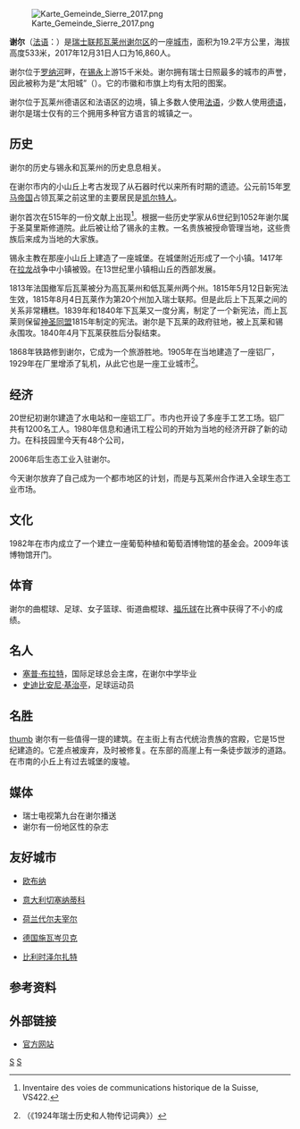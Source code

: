 {{for|其他名為謝爾的地區|謝爾 (消歧義)}}

{{Expand language|1=en|time=2020-07-05T13:06:56+00:00}}
{{Refimprove|time=2020-07-05T13:06:56+00:00}}
{{Infobox settlement
| name = 谢尔
| native_name = Sierre
| nickname = 
| settlement_type = 城市
| image_skyline = File:Sierre in der abendsonne.jpg
| imagesize = 
| image_caption = 谢尔市风光
| image_flag = 
| flag_size = 
| image_seal = File:Blason de Sierre, Valais.svg
| seal_size = 100x80px
| image_shield = 
| pushpin_map = Switzerland
| pushpin_label_position = bottom
| subdivision_type = 国家
| subdivision_name = {{CHE}}
| subdivision_type1 = [[瑞士行政区划|州]]
| subdivision_name1 = [[瓦莱州|瓦莱州]]
| subdivision_type2 = [[区_(瑞士)|区]]
| subdivision_name2 = {{link-de|谢尔区|Bezirk Siders}}
| subdivision_type3 = 
| subdivision_name3 = 
| leader_title = 
| leader_name = 
| established_title = 
| established_date = 
| established_title2 = 
| established_date2 = 
| elevation_m = 533
| area_total_km2 = 19.2
| population_as_of = 2017年12月31日
| population_total = 16860
| population_density_km2 = auto
| timezone = [[欧洲中部时间|CET]]
| utc_offset = +1
| timezone_DST = [[欧洲中部夏令时间|CEST]]
| utc_offset_DST = +2
| coordinates = {{coord|46|17|31|N|7|32|2|E|region:|display=inline}}
| postal_code_type = [[邮编|邮编]]
| postal_code = 3960, 3977
| area_code = 
| blank_name = 
| blank_info = 
| website = {{url|www.sierre.ch}}
}}

[[File:Karte_Gemeinde_Sierre_2017.png|thumb]]

'''谢尔'''（[[法语|法语]]：'''{{lang|fr|Sierre}}'''）是[[瑞士联邦|瑞士联邦]][[瓦莱州|瓦莱州]][[谢尔区|谢尔区]]的一座[[瑞士城市列表|城市]]，面积为19.2平方公里，海拔高度533米，2017年12月31日人口为16,860人。

谢尔位于[[罗纳河|罗纳河]]畔，在[[锡永|锡永]]上游15千米处。谢尔拥有瑞士日照最多的城市的声誉，因此被称为是“太阳城”（{{lang|fr|cité du Soleil}}）。它的市徽和市旗上均有太阳的图案。

谢尔位于瓦莱州德语区和法语区的边境，镇上多数人使用[[法语|法语]]，少数人使用[[德语|德语]]，谢尔是瑞士仅有的三个拥用多种官方语言的城镇之一。

==历史==
谢尔的历史与锡永和瓦莱州的历史息息相关。

在谢尔市内的小山丘上考古发现了从石器时代以来所有时期的遗迹。公元前15年[[罗马帝国|罗马帝国]]占领瓦莱之前这里的主要居民是[[凯尔特人|凯尔特人]]。

谢尔首次在515年的一份文献上出现<ref>Inventaire des voies de communications historique de la Suisse, VS422.</ref>。根据一些历史学家从6世纪到1052年谢尔属于圣莫里斯修道院。此后被让给了锡永的主教。一名贵族被授命管理当地，这些贵族后来成为当地的大家族。

锡永主教在那座小山丘上建造了一座城堡。在城堡附近形成了一个小镇。1417年在[[拉龙|拉龙]]战争中小镇被毁。在13世纪里小镇相山丘的西部发展。

1813年法国撤军后瓦莱被分为高瓦莱州和低瓦莱州两个州。1815年5月12日新宪法生效，1815年8月4日瓦莱作为第20个州加入瑞士联邦。但是此后上下瓦莱之间的关系非常糟糕。1839年和1840年下瓦莱又一度分离，制定了一个新宪法，而上瓦莱则保留[[神圣同盟|神圣同盟]]1815年制定的宪法。谢尔是下瓦莱的政府驻地，被上瓦莱和锡永围攻。1840年4月下瓦莱获胜后分裂结束。

1868年铁路修到谢尔，它成为一个旅游胜地。1905年在当地建造了一座铝厂，1929年在厂里增添了轧机，从此它也是一座工业城市<ref>{{lang|fr|Dictionnaire Historique et Biographique de la Suisse 1924}}（《1924年瑞士历史和人物传记词典》）</ref>。

==经济==
20世纪初谢尔建造了水电站和一座铝工厂。市内也开设了多座手工艺工场。铝厂共有1200名工人。1980年信息和通讯工程公司的开始为当地的经济开辟了新的动力。在科技园里今天有48个公司，

2006年后生态工业入驻谢尔。

今天谢尔放弃了自己成为一个都市地区的计划，而是与瓦莱州合作进入全球生态工业市场。

==文化==
1982年在市内成立了一个建立一座葡萄种植和葡萄酒博物馆的基金会。2009年该博物馆开门。

==体育==
谢尔的曲棍球、足球、女子篮球、街道曲棍球、[[福乐球|福乐球]]在比赛中获得了不小的成绩。

==名人==
*[[塞普·布拉特|塞普·布拉特]]，国际足球总会主席，在谢尔中学毕业
*[[史迪比安尼·基治亭|史迪比安尼·基治亭]]，足球运动员

==名胜==
[[文件:Castle_of_the_Vidomnes_Sierre.jpg|thumb]]
谢尔有一些值得一提的建筑。在主街上有古代统治贵族的宫殿，它是15世纪建造的。它差点被废弃，及时被修复。在东部的高崖上有一条徒步跋涉的道路。在市南的小丘上有过去城堡的废墟。

==媒体==
*瑞士电视第九台在谢尔播送
*谢尔有一份地区性的杂志

==友好城市==
* {{FRA}} [[欧布纳|欧布纳]]
*{{flagicon|Italy}}[[意大利|意大利]][[切塞纳蒂科|切塞纳蒂科]]
*{{flagicon|Netherlands}}[[荷兰|荷兰]][[代尔夫宰尔|代尔夫宰尔]]
*{{flagicon|Germany}}[[德国|德国]][[施瓦岑贝克|施瓦岑贝克]]
*{{flagicon|Belgium}}[[比利时|比利时]][[泽尔扎特|泽尔扎特]]

==参考资料==
<references/>

==外部链接==
{{commons|Category:Sierre}}
* [http://www.sierre.ch 官方网站]{{Wayback|url=http://www.sierre.ch/ |date=20200912163706 }}


{{Authority control}}
[[Category:瑞士城市|S]]
[[Category:瓦莱州的市镇|S]]